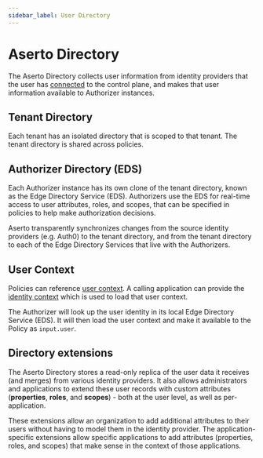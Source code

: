 ```yaml
---
sidebar_label: User Directory
---
```


# Aserto Directory

The Aserto Directory collects user information from identity providers that the user has 
[connected](/overview/connections) to the control plane, and makes that user information available 
to Authorizer instances. 

## Tenant Directory

Each tenant has an isolated directory that is scoped to that tenant. The tenant directory is shared 
across policies.

## Authorizer Directory (EDS)

Each Authorizer instance has its own clone of the tenant directory, known as the Edge Directory Service (EDS). 
Authorizers use the EDS for real-time access to user attributes, roles, and scopes, that can be specified 
in policies to help make authorization decisions.

Aserto transparently synchronizes changes from the source identity providers (e.g. Auth0) to the tenant 
directory, and from the tenant directory to each of the Edge Directory Services that live with the 
Authorizers.

## User Context

Policies can reference [user context](/overview/policy#user-context). A calling application can 
provide the [identity context](/authorizer-guide/identity-context) which is used to load that user context.

The Authorizer will look up the user identity in its local Edge Directory Service  (EDS). It will then 
load the user context and make it available to the Policy as `input.user`.

## Directory extensions

The Aserto Directory stores a read-only replica of the user data it receives (and merges) from various 
identity providers. It also allows administrators and applications to extend these user records with 
custom attributes (**properties**, **roles**, and **scopes**) - both at the user level, as well as 
per-application.

These extensions allow an organization to add additional attributes to their users without having to 
model them in the identity provider. The application-specific extensions allow specific applications to 
add attributes (properties, roles, and scopes) that make sense in the context of those applications.
